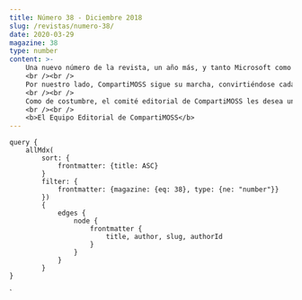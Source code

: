 ```yaml
---
title: Número 38 - Diciembre 2018
slug: /revistas/numero-38/
date: 2020-03-29
magazine: 38
type: number
content: >-
    ​​​​​​​​Una nuevo número de la revista, un año más, y tanto Microsoft como CompartiMOSS siguen adelante. Aunque es tradición hacer un resumen del año que se acaba en la edición de diciembre, no es mucho lo que se puede decir en realidad al respecto. Solo algún slogan común, como, por ejemplo "negocios como de costumbre" podría describir el año en retrospectiva. Microsoft continua con su transición hacia "la nube", teniendo el éxito de costumbre, tanto financiera como tecnológicamente; inclusive, la compañía termina el año siendo la compañía de tecnología mas valiosa del mundo, superando a todos sus rivales tradicionales.
    <br /><br />
    Por nuestro lado, CompartiMOSS sigue su marcha, convirtiéndose cada vez mas y mas en el vocero de las tecnologías de Microsoft en castellano. Hace algunos años nos propusimos cambiar el objetivo de la revista de especializada en SharePoint a especializada en todas las tecnologías de Microsoft, y ahora podemos decir que el canje ha sido un éxito. Y, como en este numero podemos ver, la revista es un reflejo de lo que es Microsoft actualmente: mucho Azure y Office 365, algo de otras tecnologías, y muy poco de Windows.
    <br /><br />
    Como de costumbre, el comité editorial de CompartiMOSS les desea un buen fin de año y un aún mejor próximo año. Y que disfruten de la revista tanto como nosotros, los autores y editores disfrutamos haciéndola.    
    <br /><br />
    <b>El Equipo Editorial de CompartiMOSS​​​​​​​​</b>
---
```



<NumberHeader frontmatter={props.pageContext.frontmatter} />

<ViewArticles articles={props.data.allMdx} title="Índice" />

<ViewPartners />

    query {
        allMdx(    
            sort: {
                frontmatter: {title: ASC}
            }
            filter: {
                frontmatter: {magazine: {eq: 38}, type: {ne: "number"}}
            }) 
            {
                edges {
                    node {
                        frontmatter {
                            title, author, slug, authorId
                        }      
                    }
                }
            }
    }
`
